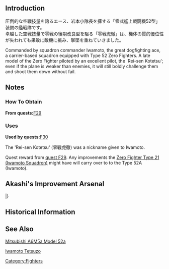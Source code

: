 {{Template:Equipmentinfo
|name = Type 52 Model A (Iwamoto Squadron)
|id = 156
|japanesename = 零戦52型甲(付岩本小隊)
|icon = {{GreenPlane}}
|type = Carrier-Based Fighter
|effect = {{AA}}+11, {{Evasion}}+3, {{LOS}}+1, {{Hit}}+1
|radius = 6
|scrap = {{Fuel}}1, {{Ammo}}2, {{Bauxite}}4
|image = <gallery type="slideshow" widths="360px" position="center" hideaddbutton="true">
Equipment156-1.png
Equipment156-2.png
Equipment156-3.png
Equipment156-4.png
</gallery>
|LC = lime
|CVL = lime
|CV = lime
|CVB = lime}}

==Introduction==
圧倒的な空戦技量を誇るエース、岩本小隊長を擁する「零式艦上戦闘機52型」装備の艦戦隊です。<br>
卓越した空戦技量で零戦の後期改良型を駆る「零戦虎徹」は、機体の質的優位性が失われても果敢に敵機に挑み、撃墜を重ねていきました。

Commanded by squadron commander Iwamoto, the great dogfighting ace, a carrier-based squadron equipped with Type 52 Zero Fighters.
A late model of the Zero Fighter piloted by an excellent pilot, the 'Rei-sen Kotetsu'; even if the plane is weaker than enemies, it will still boldly challenge them and shoot them down without fail.

==Notes==
<div class="mw-collapsible"><h3>How To Obtain</h3>
<div class="mw-collapsible-content">
'''From quests: '''[[Quests#F29|F29]]

</div></div>

<div class="mw-collapsible"><h3>Uses</h3>
<div class="mw-collapsible-content">
'''Used by quests: '''[[Quests#F30|F30]]

</div></div>


The 'Rei-sen Kotetsu' (零戦虎徹) was a nickname given to Iwamoto.

Quest reward from [[Quests#F29|quest F29]].  Any improvements the [[Zero Fighter Type 21 (Iwamoto Squadron)]] might have will carry over to to the Type 52A (Iwamoto).

== Akashi's Improvement Arsenal ==

{{AkashiWorkshop}}
{{AkashiWorkshopLine
| Name = {{PAGENAME}}
| ItemType = GreenPlane
| Fuel = 120
| Ammo = 120
| Steel = 0
| Baux = 280
|Mats0-5 = 4/6
|Mats6-9 = 5/9
|Mats10 = -
|Screws0-5 = 3/5
|Screws6-9 = 4/6
|Screws10 = -
|EquipConsume0-5 = 2x{{GreenPlane|Zero Fighter Type 52}}
|EquipConsume6-9 = 3x{{GreenPlane|Zero Fighter Type 52}}
|EquipConsume10 = -
| Fri = Z
| Sat = Z
| 2ndShip = [[Zuikaku]]
}}
|}

== Historical Information ==

==See Also==
[[wikipedia:Mitsubishi A6M Zero#A6M5 Type 0 Model 52|Mitsubishi A6M5a Model 52a]]

[[wikipedia:Tetsuz%C5%8D_Iwamoto|Iwamoto Tetsuzo]]
{{Equipmentlist}}
[[Category:Fighters]]